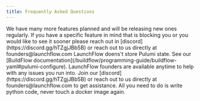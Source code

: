 ```yaml
---
title: Frequently Asked Questions
---
```


<AccordionGroup>
  <Accordion title="When will LaunchFlow support [X]?">
    We have many more features planned and will be releasing new ones regularly. If you have a specific feature in mind that is blocking you or you would like to see it sooner please reach out in [discord](https://discord.gg/hTZgjJBb5B) or reach out to us directly at founders@launchflow.com
  </Accordion>
  <Accordion title="Does LaunchFlow store my Pulumi state?">
    LaunchFlow doens't store Pulumi state. See our [BuildFlow documentation](/buildflow/programming-guide/buildflow-yaml#pulumi-configure).
  </Accordion>
  <Accordion title="Something went wrong and I need help?">
    LaunchFlow founders are available anytime to help with any issues you run into. Join our [discord](https://discord.gg/hTZgjJBb5B) or reach out to us directly at founders@launchflow.com to get assistance.
  </Accordion>
  <Accordion title="What is the difference between BuildFlow and LaunchFlow?">
    All you need to do is write python code, never touch a docker image again.
  </Accordion>
</AccordionGroup>